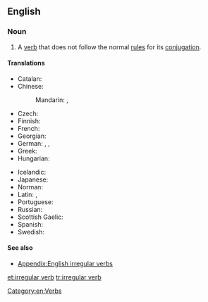 ==English==
{{wikipedia}}

===Noun===
{{en-noun|head=[[irregular]] [[verb]]}}

# A [[verb]] that does not follow the normal [[rule]]s for its [[conjugation]].

====Translations====
{{trans-top|verb that does not follow the normal rules for its conjugation}}
* Catalan: {{t|ca|verb irregular|m}}
* Chinese:
*: Mandarin: {{t|cmn|不規則動詞|sc=Hani}}, {{t|cmn|不规则动词|tr=bù guīzé dòngcí|sc=Hani}}
* Czech: {{t|cs|nepravidelné sloveso|n}}
* Finnish: {{t|fi|epäsäännöllinen verbi}}
* French: {{t+|fr|verbe irrégulier|m}}
* Georgian: {{t|ka|არაწესიერი ზმნა|sc=Geor}}
* German: {{t|de|unregelmäßiges Zeitwort|n}}, {{t+|de|unregelmäßiges Verb|n}}, {{t|de|irreguläres Verb|n}}
* Greek: {{t|el|ανώμαλο ρήμα|n}}
* Hungarian: {{t|hu|rendhagyó ige}}
{{trans-mid}}
* Icelandic: {{t|is|óregluleg sögn|f}}
* Japanese: {{t|ja|不規則動詞|tr=ふきそくどうし, fukisoku dōshi|sc=Jpan}}
* Norman: {{t|nrf|vèrbe irrédgulyi|m}}
* Latin: {{t|la|anomalum verbum|n}}, {{t|la|verbum anomalum|n}}
* Portuguese: {{t|pt|[[verbo]] [[irregular]]|m}}
* Russian: {{t+|ru|непра́вильный глаго́л|m}}
* Scottish Gaelic: {{t|gd|gnìomhair neo-riaghailteach}}
* Spanish: {{t|es|verbo irregular|m}}
* Swedish: {{t|sv|oregelbundet verb}}
{{trans-bottom}}

====See also====
* [[Appendix:English irregular verbs]]

[[Category:en:Verbs]]

[[et:irregular verb]]
[[tr:irregular verb]]